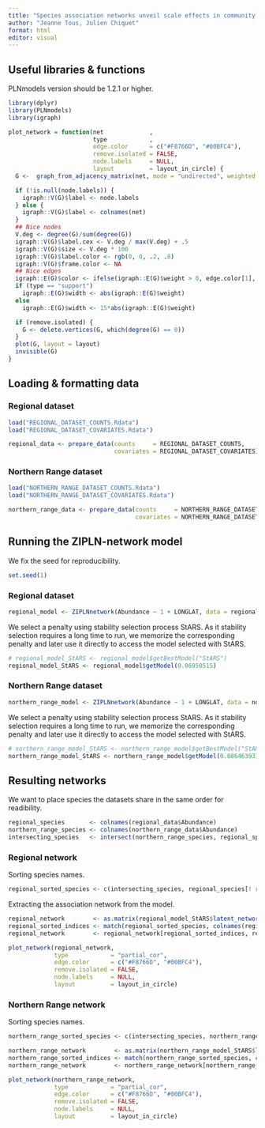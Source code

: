 ```yaml
---
title: "Species association networks unveil scale effects in community assemblage mechanisms."
author: "Jeanne Tous, Julien Chiquet"
format: html
editor: visual
---
```


## Useful libraries & functions

PLNmodels version should be 1.2.1 or higher.

```r
library(dplyr)
library(PLNmodels)
library(igraph)
```

```r
plot_network = function(net             ,
                        type            ,
                        edge.color      = c("#F8766D", "#00BFC4"),
                        remove.isolated = FALSE,
                        node.labels     = NULL,
                        layout          = layout_in_circle) {
  G <-  graph_from_adjacency_matrix(net, mode = "undirected", weighted = TRUE, diag = FALSE)

  if (!is.null(node.labels)) {
    igraph::V(G)$label <- node.labels
  } else {
    igraph::V(G)$label <- colnames(net)
  }
  ## Nice nodes
  V.deg <- degree(G)/sum(degree(G))
  igraph::V(G)$label.cex <- V.deg / max(V.deg) + .5
  igraph::V(G)$size <- V.deg * 100
  igraph::V(G)$label.color <- rgb(0, 0, .2, .8)
  igraph::V(G)$frame.color <- NA
  ## Nice edges
  igraph::E(G)$color <- ifelse(igraph::E(G)$weight > 0, edge.color[1], edge.color[2])
  if (type == "support")
    igraph::E(G)$width <- abs(igraph::E(G)$weight)
  else
    igraph::E(G)$width <- 15*abs(igraph::E(G)$weight)

  if (remove.isolated) {
    G <- delete.vertices(G, which(degree(G) == 0))
  }
  plot(G, layout = layout)
  invisible(G)
}

```

## Loading & formatting data

### Regional dataset

```r
load("REGIONAL_DATASET_COUNTS.Rdata")
load("REGIONAL_DATASET_COVARIATES.Rdata")
```

```r
regional_data <- prepare_data(counts     = REGIONAL_DATASET_COUNTS,
                              covariates = REGIONAL_DATASET_COVARIATES)
```

### Northern Range dataset

```r
load("NORTHERN_RANGE_DATASET_COUNTS.Rdata")
load("NORTHERN_RANGE_DATASET_COVARIATES.Rdata")
```

```r
northern_range_data <- prepare_data(counts     = NORTHERN_RANGE_DATASET_COUNTS,
                                    covariates = NORTHERN_RANGE_DATASET_COVARIATES)
```

## Running the ZIPLN-network model

We fix the seed for reproducibility.

```r
set.seed(1)
```

### Regional dataset

```r
regional_model <- ZIPLNnetwork(Abundance ~ 1 + LONGLAT, data = regional_data, control = ZIPLNnetwork_param(min_ratio = 0.001,  penalize_diagonal = FALSE), zi = "col")

```

We select a penalty using stability selection process StARS. As it stability selection requires a long time to run, we memorize the corresponding penalty and later use it directly to access the model selected with StARS.

```r
# regional_model_StARS <- regional_model$getBestModel("StARS")
regional_model_StARS <- regional_model$getModel(0.06950515) 
```

### Northern Range dataset

```r
northern_range_model <- ZIPLNnetwork(Abundance ~ 1 + LONGLAT, data = northern_range_data, control = ZIPLNnetwork_param(min_ratio = 0.001,  penalize_diagonal = FALSE), zi = "col")

```

We select a penalty using stability selection process StARS. As it stability selection requires a long time to run, we memorize the corresponding penalty and later use it directly to access the model selected with StARS.

```r

# northern_range_model_StARS <- northern_range_model$getBestModel("StARS")
northern_range_model_StARS <- northern_range_model$getModel(0.08646393)
```

## Resulting networks

We want to place species the datasets share in the same order for readibility.

```r
regional_species       <- colnames(regional_data$Abundance)
northern_range_species <- colnames(northern_range_data$Abundance)
intersecting_species   <- intersect(northern_range_species, regional_species)
```

### Regional network

Sorting species names.

```r
regional_sorted_species <- c(intersecting_species, regional_species[! regional_species %in% intersecting_species])
```

Extracting the association network from the model.

```r
regional_network        <- as.matrix(regional_model_StARS$latent_network("partial_cor"))
regional_sorted_indices <- match(regional_sorted_species, colnames(regional_network))
regional_network        <- regional_network[regional_sorted_indices, regional_sorted_indices] 
```

```r
plot_network(regional_network,
             type            = "partial_cor",
             edge.color      = c("#F8766D", "#00BFC4"),
             remove.isolated = FALSE,
             node.labels     = NULL,
             layout          = layout_in_circle)
```

### Northern Range network

Sorting species names.

```r
northern_range_sorted_species <- c(intersecting_species, northern_range_species[! northern_range_species %in% intersecting_species])
```

```r
northern_range_network        <- as.matrix(northern_range_model_StARS$latent_network("partial_cor"))
northern_range_sorted_indices <- match(northern_range_sorted_species, colnames(northern_range_network))
northern_range_network        <- northern_range_network[northern_range_sorted_indices, northern_range_sorted_indices] 
```

```r
plot_network(northern_range_network,
             type            = "partial_cor",
             edge.color      = c("#F8766D", "#00BFC4"),
             remove.isolated = FALSE,
             node.labels     = NULL,
             layout          = layout_in_circle)
```
